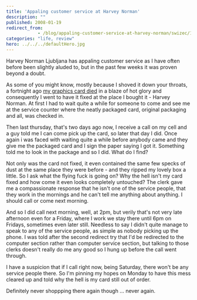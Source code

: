 ```yaml
---
title: 'Appaling customer service at Harvey Norman'
description: ""
published: 2008-01-19
redirect_from: 
            - /blog/appaling-customer-service-at-harvey-norman/swizec/133
categories: "life, review"
hero: ../../../defaultHero.jpg
---
```


Harvey Norman Ljubljana has appaling customer service as I have often before been slightly aluded to, but in the past few weeks it was proven beyond a doubt.

As some of you might know, mostly because I shoved it down your throats, a fortnight ago [my graphics card died](http://swizec.com/index.php/mode=news/id=294) in a blaze of hot glory and consequently I went to have it fixed at the place I bought it - Harvey Norman. At first I had to wait quite a while for someone to come and see me at the service counter where the neatly packaged card, original packaging and all, was checked in.

Then last thursday, that's two days ago now, I receive a call on my cell and a guy told me I can come pick up the card, so later that day I did. Once again i was faced with waiting quite a while before anybody came and they give me the packaged card and I sign the paper saying I got it. Something told me to look in the package and so I did. What do I find?

Not only was the card not fixed, it even contained the same few specks of dust at the same place they were before - and they ripped my lovely box a little. So I ask what the flying fuck is going on? Why the hell isn't my card fixed and how come it even looks completely untouched? The clerk gave me a compassionate response that he isn't one of the service people, that they work in the mornings and he can't tell me anything about anything. I should call or come next morning.

And so I did call next morning, well, at 2pm, but verily that's not very late afternoon even for a Friday, where I work we stay there until 6pm on Fridays, sometimes even later still. Needless to say I didn't quite manage to speak to any of the service people, as simple as nobody picking up the phone. I was told after the second redirect try that I'd be redirected to the computer section rather than computer service section, but talking to those clerks doesn't really do me any good so I hung up before the call went through.

I have a suspicion that if I call right now, being Saturday, there won't be any service people there. So I'm pinning my hopes on Monday to have this mess cleared up and told why the hell is my card still out of order.

Definitely never shoppping there again though ... never again.
